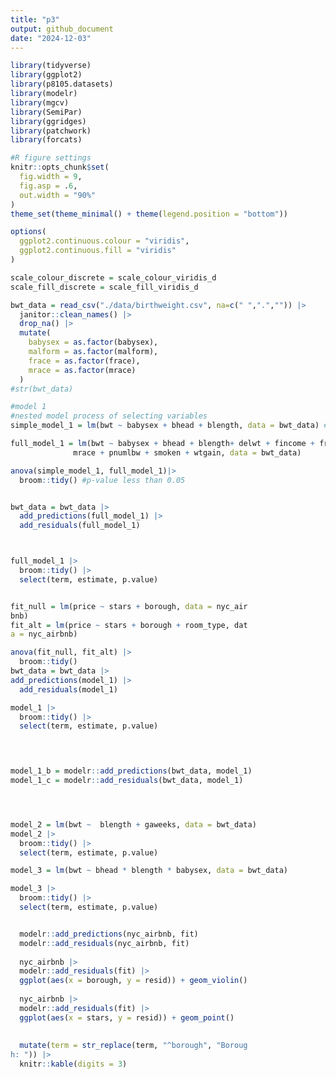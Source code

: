 ```yaml
---
title: "p3"
output: github_document
date: "2024-12-03"
---
```


```r
library(tidyverse)
library(ggplot2)
library(p8105.datasets)
library(modelr)
library(mgcv)
library(SemiPar)
library(ggridges)
library(patchwork)
library(forcats)

#R figure settings
knitr::opts_chunk$set(
  fig.width = 9,
  fig.asp = .6,
  out.width = "90%"
)
theme_set(theme_minimal() + theme(legend.position = "bottom"))

options(
  ggplot2.continuous.colour = "viridis",
  ggplot2.continuous.fill = "viridis"
)

scale_colour_discrete = scale_colour_viridis_d
scale_fill_discrete = scale_fill_viridis_d
```


```r
bwt_data = read_csv("./data/birthweight.csv", na=c(" ",".","")) |>
  janitor::clean_names() |>
  drop_na() |>
  mutate(
    babysex = as.factor(babysex),
    malform = as.factor(malform),
    frace = as.factor(frace),
    mrace = as.factor(mrace)
  )
#str(bwt_data)

```

```r
#model 1
#nested model process of selecting variables 
simple_model_1 = lm(bwt ~ babysex + bhead + blength, data = bwt_data) #baby's variables

full_model_1 = lm(bwt ~ babysex + bhead + blength+ delwt + fincome + frace + gaweeks + malform +
              mrace + pnumlbw + smoken + wtgain, data = bwt_data) 

anova(simple_model_1, full_model_1)|>
  broom::tidy() #p-value less than 0.05 


bwt_data = bwt_data |>
  add_predictions(full_model_1) |>
  add_residuals(full_model_1)



full_model_1 |> 
  broom::tidy() |>
  select(term, estimate, p.value) 


fit_null = lm(price ~ stars + borough, data = nyc_air
bnb)
fit_alt = lm(price ~ stars + borough + room_type, dat
a = nyc_airbnb)

anova(fit_null, fit_alt) |>
  broom::tidy()
bwt_data = bwt_data |>
add_predictions(model_1) |>
  add_residuals(model_1)

model_1 |> 
  broom::tidy() |>
  select(term, estimate, p.value) 
  



model_1_b = modelr::add_predictions(bwt_data, model_1) 
model_1_c = modelr::add_residuals(bwt_data, model_1)




model_2 = lm(bwt ~  blength + gaweeks, data = bwt_data)
model_2 |> 
  broom::tidy() |>
  select(term, estimate, p.value) 

model_3 = lm(bwt ~ bhead * blength * babysex, data = bwt_data)

model_3 |> 
  broom::tidy() |>
  select(term, estimate, p.value) 


  modelr::add_predictions(nyc_airbnb, fit)
  modelr::add_residuals(nyc_airbnb, fit)
  
  nyc_airbnb |>
  modelr::add_residuals(fit) |>
  ggplot(aes(x = borough, y = resid)) + geom_violin()
  
  nyc_airbnb |>
  modelr::add_residuals(fit) |>
  ggplot(aes(x = stars, y = resid)) + geom_point()
  
  
  mutate(term = str_replace(term, "^borough", "Boroug
h: ")) |>
  knitr::kable(digits = 3)
```

